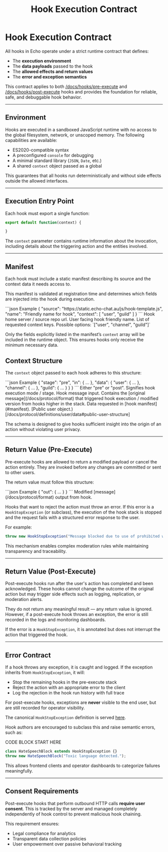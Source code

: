 ﻿---
title: Hook Execution Contract
description: Defines the data structures and runtime expectations for all hook invocations.
---


# Hook Execution Contract

All hooks in Echo operate under a strict runtime contract that defines:

- The **execution environment**
- The **data payloads** passed to the hook
- The **allowed effects and return values**
- The **error and exception semantics**

This contract applies to both [/docs/hooks/pre-execute](/docs/hooks/pre-execute) and
[/docs/hooks/post-execute](/docs/hooks/post-execute) hooks and provides the foundation for reliable, safe, and
debuggable hook behavior.

---

## Environment

Hooks are executed in a sandboxed JavaScript runtime with no access to the global filesystem, network, or
unscoped memory. The following capabilities are available:

- ES2020-compatible syntax
- A preconfigured `console` for debugging
- A minimal standard library (`JSON`, `Date`, etc.)
- A shared `context` object passed as a global

This guarantees that all hooks run deterministically and without side effects outside the allowed interfaces.

---

## Execution Entry Point

Each hook must export a single function:

```js
export default function(context) {

}
```
The `context` parameter contains runtime information about the invocation, including details about the triggering
action and the entities involved.

---


## Manifest

Each hook must include a static manifest describing its source and the context data it needs access to.

This manifest is validated at registration time and determines which fields are injected into the hook during execution.

<SchemaExample path="/hooks/manifest.json">
```json Example
{
    "source": "https://static.echo-chat.au/js/hook-template.js",
    "name": "Friendly name for hook",
    "context": [
        "user", "guild"
    ]
}
```
</SchemaExample>

<ParamsList>
    <Param name="source" type="string" required>
        Hook home server / source repo url.
    </Param>
    <Param name="name" type="string" required>
        User facing hook friendly name.
    </Param>
    <Param name="context" type="array" required>
        List of requested context keys. Possible options: `["user", "channel", "guild"]`
    </Param>
</ParamsList>



Only the fields explicitly listed in the manifest’s `context` array will be included in the runtime object. This
ensures hooks only receive the minimum necessary data.


## Context Structure

The `context` object passed to each hook adheres to this structure:

<SchemaExample path="/hooks/context.json">
```json Example
{
    "stage": "pre",
    "in": {  ...  },
    "data": {
        "user": {  ...  },
        "channel": {  ...  },
        "guild": {  ...  }
    }
}
```
</SchemaExample>

<ParamsList>
    <Param name="stage" type="string" required>
        Either "pre" or "post". Signifies hook execution mode / stage.
    </Param>
    <Param name="in" type="object" required>
        Hook message input. Contains the [original message](/docs/protocol/format) that triggered hook execution / modified version from hooks
        higher in the stack.
    </Param>
    <Param name="data" type="object" required>
        Data requested in [hook manifest](#manifest).
    </Param>
    <Param name="user" type="object">
        [Public user object.)[/docs/protocol/definitions/user/data#public-user-structure]
    </Param>
</ParamsList>

The schema is designed to give hooks sufficient insight into the origin of an action without violating user privacy.

---

## Return Value (Pre-Execute)

Pre-execute hooks are allowed to return a modified payload or cancel the action entirely. They are invoked before any
changes are committed or sent to other users.

The return value must follow this structure:

<SchemaExample path="/hooks/pre-return.json">
```json Example
{
    "out": {  ...  }
}
```
</SchemaExample>

<ParamsList>
    <Param name="out" type="object" required>
        Modified [message](/docs/protocol/format) output from hook.
    </Param>
</ParamsList>

Hooks that want to reject the action must throw an error. If this error is a `HookStopException` (or subclass), the
execution of the hook stack is stopped and the request fails with a structured error response to the user.

For example:

```js
throw new HookStopException("Message blocked due to use of prohibited words.");
```

This mechanism enables complex moderation rules while maintaining transparency and traceability.

---

## Return Value (Post-Execute)

Post-execute hooks run after the user's action has completed and been acknowledged. These hooks cannot change the
outcome of the original action but may trigger side effects such as logging, replication, or moderation alerts.

They do not return any meaningful result — any return value is ignored. However, if a post-execute hook throws an
exception, the error is still recorded in the logs and monitoring dashboards.

If the error is a `HookStopException`, it is annotated but does not interrupt the action that triggered the hook.

---

## Error Contract

If a hook throws any exception, it is caught and logged. If the exception inherits from `HookStopException`, it will:

- Stop the remaining hooks in the pre-execute stack
- Reject the action with an appropriate error to the client
- Log the rejection in the hook run history with full trace

For post-execute hooks, exceptions are **never** visible to the end user, but are still recorded for operator visibility.

The canonical `HookStopException` definition is served [here](https://static.echo-chat.au/js/hook-stop.js).

Hook authors are encouraged to subclass this and raise semantic errors, such as:

CODE BLOCK START HERE
```js
class HateSpeechBlock extends HookStopException {}
throw new HateSpeechBlock("Toxic language detected.");
```

This allows frontend clients and operator dashboards to categorize failures meaningfully.

---

## Consent Requirements

Post-execute hooks that perform outbound HTTP calls **require user consent**. This is tracked by the server and managed
completely independently of hook control to prevent malicious hook chaining.

This requirement ensures:

- Legal compliance for analytics
- Transparent data collection policies
- User empowerment over passive behavioral tracking

